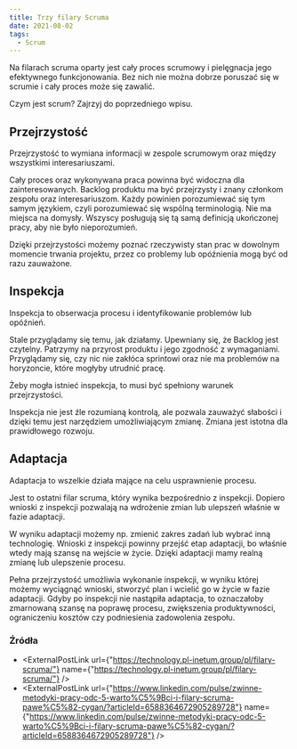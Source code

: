 ```yaml
---
title: Trzy filary Scruma
date: 2021-08-02
tags:
  - Scrum
---
```



Na filarach scruma oparty jest cały proces scrumowy i pielęgnacja jego efektywnego funkcjonowania.
Bez nich nie można dobrze poruszać się w scrumie i cały proces może się zawalić.

Czym jest scrum? Zajrzyj do <TLink href="/blog/czym-jest-scrum">poprzedniego wpisu</TLink>.

## Przejrzystość

Przejrzystość to wymiana informacji w zespole scrumowym oraz między wszystkimi interesariuszami.

Cały proces oraz wykonywana praca powinna być widoczna dla zainteresowanych.
Backlog produktu ma być przejrzysty i znany członkom zespołu oraz interesariuszom.
Każdy powinien porozumiewać się tym samym językiem, czyli porozumiewać się wspólną terminologią.
Nie ma miejsca na domysły. Wszyscy posługują się tą samą definicją ukończonej pracy, aby nie było nieporozumień.

Dzięki przejrzystości możemy poznać rzeczywisty stan prac w dowolnym momencie trwania projektu, przez co problemy lub opóźnienia mogą być od razu zauważone.

## Inspekcja

Inspekcja to obserwacja procesu i identyfikowanie problemów lub opóźnień.

Stale przyglądamy się temu, jak działamy.
Upewniany się, że Backlog jest czytelny. Patrzymy na przyrost produktu i jego zgodność z wymaganiami.
Przyglądamy się, czy nic nie zakłóca sprintowi oraz nie ma problemów na horyzoncie, które mogłyby utrudnić pracę.

Żeby mogła istnieć inspekcja, to musi być spełniony warunek przejrzystości.

Inspekcja nie jest źle rozumianą kontrolą, ale pozwala zauważyć słabości i dzięki temu jest narzędziem umożliwiającym zmianę.
Zmiana jest istotna dla prawidłowego rozwoju.

## Adaptacja

Adaptacja to wszelkie działa mające na celu usprawnienie procesu.

Jest to ostatni filar scruma, który wynika bezpośrednio z inspekcji.
Dopiero wnioski z inspekcji pozwalają na wdrożenie zmian lub ulepszeń właśnie w fazie adaptacji.

W wyniku adaptacji możemy np. zmienić zakres zadań lub wybrać inną technologię.
Wnioski z inspekcji powinny przejść etap adaptacji, bo właśnie wtedy mają szansę na wejście w życie.
Dzięki adaptacji mamy realną zmianę lub ulepszenie procesu.

Pełna przejrzystość umożliwia wykonanie inspekcji, w wyniku której możemy wyciągnąć wnioski, stworzyć plan i wcielić go w życie w fazie adaptacji.
Gdyby po inspekcji nie nastąpiła adaptacja, to oznaczałoby zmarnowaną szansę na poprawę procesu, zwiększenia produktywności, ograniczeniu kosztów czy podniesienia zadowolenia zespołu.

### Źródła

- <ExternalPostLink url={"https://technology.pl-inetum.group/pl/filary-scruma/"} name={"https://technology.pl-inetum.group/pl/filary-scruma/"} />
- <ExternalPostLink url={"https://www.linkedin.com/pulse/zwinne-metodyki-pracy-odc-5-warto%C5%9Bci-i-filary-scruma-pawe%C5%82-cygan/?articleId=6588364672905289728"} name={"https://www.linkedin.com/pulse/zwinne-metodyki-pracy-odc-5-warto%C5%9Bci-i-filary-scruma-pawe%C5%82-cygan/?articleId=6588364672905289728"} />

